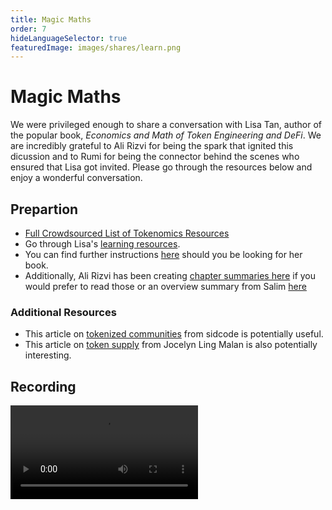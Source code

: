 ```yaml
---
title: Magic Maths
order: 7
hideLanguageSelector: true
featuredImage: images/shares/learn.png
---
```


# Magic Maths

We were privileged enough to share a conversation with Lisa Tan, author of the popular book, _Economics and Math of Token Engineering and DeFi_. We are incredibly grateful to Ali Rizvi for being the spark that ignited this dicussion and to Rumi for being the connector behind the scenes who ensured that Lisa got invited. Please go through the resources below and enjoy a wonderful conversation.

## Prepartion

- [Full Crowdsourced List of Tokenomics Resources](https://twitter.com/packyM/status/1493990835473551364)
- Go through Lisa's [learning resources](https://twitter.com/lisajytan/status/1478860302708101127). 
- You can find further instructions [here](https://drive.google.com/drive/u/3/folders/1TrFSIu1rcyLxDR0zK3LilRjma0sEbgfc) should you be looking for her book. 
- Additionally, Ali Rizvi has been creating [chapter summaries here](https://soulbound.notion.site/Lisa-Tan-Economics-and-Math-of-Token-Engineering-and-DeFi-Fundamentals-of-Token-Economics-82c0007e81024055ae5a3ca8a24b4e14) if you would prefer to read those or an overview summary from Salim [here](https://cryptowhatever.com/topic/59/economics-and-math-of-token-engineering-and-defi-lisa-tan)

### Additional Resources

- This article on [tokenized communities](https://forefront.mirror.xyz/LCPVlxuOHJ2yCHvL5hJ9ErCwjwvJ2-Fk1lnOyHviIPc) from sidcode is potentially useful.
- This article on [token supply](https://every.to/almanack/tokenomics-102-digging-deeper-on-supply) from Jocelyn Ling Malan is also potentially interesting.

## Recording

<Video src="https://www.youtube-nocookie.com/embed/zP9sDPcBoXw" />